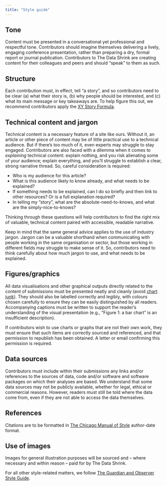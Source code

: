 ```yaml
---
title: "Style guide"
---
```

## Tone 
Content must be presented in a conversational yet professional and respectful tone. Contributors should imagine themselves delivering a lively, engaging conference presentation, rather than preparing a dry, formal report or journal publication. Contributors to The Data Shrink are creating content for their colleagues and peers and should “speak” to them as such. 

## Structure 
Each contribution must, in effect, tell “a story”, and so contributors need to be clear (a) what their story is, (b) why people should be interested, and (c) what its main message or key takeaways are. To help figure this out, we recommend contributors apply the [XY Story Formula](https://jessicaabel.com/xy-story-formula/). 

## Technical content and jargon
Technical content is a necessary feature of a site like ours. Without it, an article or other piece of content may be of little practical use to a technical audience. But if there's too much of it,  even experts may struggle to stay engaged. Contributors are also faced with a dilemma when it comes to *explaining* technical content: explain nothing, and you risk alienating some of your audience; explain everything, and you’ll struggle to establish a clear, strong narrative thread. So, careful consideration is required: 

* Who is my audience for this article? 
* What is this audience likely to know already, and what needs to be explained? 
* If something needs to be explained, can I do so briefly and then link to other resources? Or is a full explanation required? 
* In telling my "story", what are the absolute-need-to-knows, and what are the simply-nice-to-knows? 

Thinking through these questions will help contributors to find the right mix of valuable, technical content paired with accessible, readable narrative.

Keep in mind that the same general advice applies to the use of industry jargon. Jargon can be a valuable shorthand when communicating with people working in the same organisation or sector, but those working in different fields may struggle to make sense of it. So, contributors need to think carefully about how much jargon to use, and what needs to be explained.

## Figures/graphics 
All data visualisations and other graphical outputs directly related to the content of submissions must be presented neatly and cleanly (avoid [chart junk](https://en.wikipedia.org/wiki/Chartjunk)). They should also be labelled correctly and legibly, with colours chosen carefully to ensure they can be easily distinguished by all readers. Accompanying captions must be written to support the reader’s understanding of the visual presentation (e.g., “Figure 1: a bar chart” is an insufficient description). 

If contributors wish to use charts or graphs that are not their own work, they must ensure that such items are correctly sourced and referenced, and that permission to republish has been obtained. A letter or email confirming this permission is required. 

## Data sources 
Contributors must include within their submissions any links and/or references to the sources of data, code and/or software and software packages on which their analyses are based. We understand that some data sources may not be publicly available, whether for legal, ethical or commercial reasons. However, readers must still be told where the data come from, even if they are not able to access the data themselves. 

## References 
Citations are to be formatted in [The Chicago Manual of Style](https://www.chicagomanualofstyle.org/tools_citationguide/citation-guide-2.html) author-date format. 

## Use of images 
Images for general illustration purposes will be sourced and -- where necessary and within reason -- paid for by The Data Shrink. 

<!-- Word counts 
[To be completed at a later date, ideally once sample articles have been commissioned and accepted for publication.] --> 
:::{.callout-note}
For all other style-related matters, we follow [The Guardian and Observer Style Guide](https://www.theguardian.com/guardian-observer-style-guide-a). 
:::